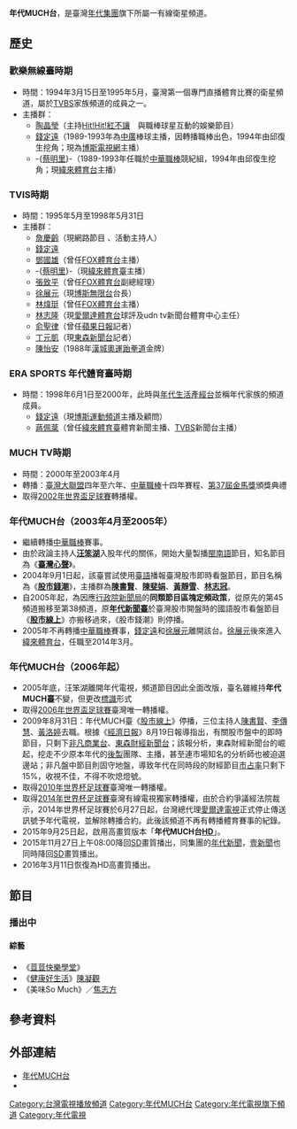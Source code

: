 {{Unreferenced|time=2022-03-05T03:40:58+00:00}}
{{prose|time=2014-06-07}}{{頻道資訊
| 頻道名稱         = 年代MUCH台
| 頻道圖片檔案     = Much tv.PNG
| 頻道圖片尺寸     = 
| 頻道圖片名稱     = 年代MUCH臺
| 所屬國家         = {{ROC-TW}}
| 總部所在         = {{flagicon|TWN}} [[臺北市|臺北市]]內湖區瑞湖街39號
| 播放地區         = {{TW}}
| 開播日期         = 1994年3月15日<br>（歡樂無線臺）<br/>（{{age in years and days|1994|3|15|age=no}}）
| 停播日期         = 
| 頻道語言         = [[國語|國語]]
| 視頻格式         =  [[1080i|1080i]] [[16:9|16:9]]（HD）<br/>[[480i|480i]]/[[NTSC|NTSC]] [[16:9|16:9]]（SD）
| 收視率           = 
| 收視率調查時間   = 
| 收視率資料來源   = 
| 頻道口號         =
| 擁有者           = 
| 持股者           = 
| 前頻道名稱       = 歡樂無線臺<br>TVIS<br>年代體育臺<br>MUCH TV
| 被取代名稱       = 年代MUCH台<br>（2002年起至今）
| 集團同類頻道     = [[年代新聞台|年代新聞台]]<br>[[東風衛視|東風衛視]]<br>[[JET綜合台|JET綜合台]]<br>[[壹電視綜合台|壹電視綜合台]]<br>[[壹電視新聞台|壹電視新聞台]]
| 重播服務頻道     = 
| 頻道官方網站     = http://www.eracom.com.tw/MuchTV
| 備註             = 
| 有線電視供應商01 = {{flagicon|TWN}} [[台灣電視台列表|有線電視]]
| 有線電視頻道數01 = 38頻道（HD）
| 有線電視供應商02 = {{flagicon|TWN}} 世新/國聲有線電視
| 有線電視頻道數02 = 41頻道（HD）
| 線上收看網站01   = 
| 線上收看網址01   = 
|}}

'''年代MUCH台'''，是臺灣[[年代集團|年代集團]]旗下所屬一有線衛星頻道。

==歷史==
===歡樂無線臺時期===
*時間：1994年3月15日至1995年5月，臺灣第一個專門直播體育比賽的衛星頻道，屬於[[TVBS|TVBS]]家族頻道的成員之一。
*主播群：
**[[陶晶瑩|陶晶瑩]]（主持[[Hit!Hit!紅不讓|Hit!Hit!紅不讓]]　與職棒球星互動的娛樂節目）
**[[錢定遠|錢定遠]]（1989-1993年為[[中廣|中廣]]棒球主播，因轉播職棒出色，1994年由邱復生挖角；現為[[博斯運動頻道|博斯電視網]]主播）
**-{[[蔡明里|蔡明里]]}-（1989-1993年任職於[[中華職棒|中華職棒]]競紀組，1994年由邱復生挖角；現[[緯來體育台|緯來體育台]]主播）

===TVIS時期===
*時間：1995年5月至1998年5月31日
*主播群：
**[[詹慶齡|詹慶齡]]（現網路節目 、活動主持人）
**[[錢定遠|錢定遠]]
**[[鄧國雄|鄧國雄]]（曾任[[FOX體育台|FOX體育台]]主播）
**-{[[蔡明里|蔡明里]]}-（現[[緯來體育台|緯來體育臺]]主播）
**[[張致平|張致平]]（曾任[[FOX體育台|FOX體育台]]副總經理）
**[[徐展元|徐展元]]（現[[博斯無限台|博斯無限台]]台長）
**[[林煒珽|林煒珽]]（曾任[[FOX體育台|FOX體育台]]主播）
**[[林志隆|林志隆]]（現[[愛爾達體育台|愛爾達體育台]]球評及udn tv新聞台體育中心主任）
**[[俞聖律|俞聖律]]（曾任[[蘋果日報_(台灣)|蘋果日報]]記者）
**[[丁元凱(主播)|丁元凱]]（現[[東森新聞台|東森新聞台]]記者）
**[[陳怡安|陳怡安]]（1988年[[1988年夏季奥林匹克运动会|漢城奧運]][[跆拳道|跆拳道]]金牌）

===ERA SPORTS 年代體育臺時期===
*時間：1998年6月1日至2000年，此時與[[年代生活產經台|年代生活產經台]]並稱年代家族的頻道成員。
**[[錢定遠|錢定遠]]（現[[博斯運動頻道|博斯運動頻道]]主播及顧問）
**[[蔣佩棻|蔣佩棻]]（曾任[[緯來體育台|緯來體育臺]]體育新聞主播、[[TVBS|TVBS]]新聞台主播）

===MUCH TV時期===
*時間：2000年至2003年4月
*轉播：[[台灣大聯盟|臺灣大聯盟]]四年至六年、[[中華職棒|中華職棒]]十四年賽程、[[第37屆金馬獎|第37屆金馬獎]]頒獎典禮
*取得[[2002年世界盃足球賽|2002年世界盃足球賽]]轉播權。

===年代MUCH台（2003年4月至2005年）===
*繼續轉播[[中華職棒|中華職棒]]賽事。
*由於政論主持人'''[[汪笨湖|汪笨湖]]'''入股年代的關係，開始大量製播[[閩南語|閩南語]]節目，知名節目為《'''[[臺灣心聲|臺灣心聲]]'''》。
*2004年9月1日起，該臺嘗試使用[[臺語|臺語]]播報臺灣股市即時看盤節目，節目名稱為《'''[[股市錢潮|股市錢潮]]'''》，主播群為'''[[陳書賢|陳書賢]]'''、'''[[陳斐娟|陳斐娟]]'''、'''[[黃靜雪|黃靜雪]]'''、'''[[林志冠|林志冠]]'''。
*自2005年起，為因應[[行政院新聞局|行政院新聞局]]的'''同類節目區塊定頻政策'''，從原先的第45頻道搬移至第38頻道，原'''[[年代新聞臺|年代新聞臺]]'''於臺灣股市開盤時的國語股市看盤節目《'''[[股市線上|股市線上]]'''》亦搬移過來，《股市錢潮》則停播。
*2005年不再轉播[[中華職棒|中華職棒]]賽事，[[錢定遠|錢定遠]]和[[徐展元|徐展元]]離開該台。[[徐展元|徐展元]]後來進入[[緯來體育台|緯來體育台]]，任職至2014年3月。

===年代MUCH台（2006年起）===
*2005年底，汪笨湖離開年代電視，頻道節目因此全面改版，臺名雖維持'''年代MUCH臺'''不變，但更改[[標識|標識]]形式
*取得[[2006年世界盃足球賽|2006年世界盃足球賽]]臺灣唯一轉播權。
*2009年8月31日：年代MUCH臺《[[股市線上|股市線上]]》停播，三位主持人[[陳書賢|陳書賢]]、[[李傳慧|李傳慧]]、[[黃洛婷|黃洛婷]]去職。根據《[[經濟日報_(臺灣)|經濟日報]]》8月19日報導指出，有關股市盤中的即時節目，只剩下[[非凡商業台|非凡商業台]]、[[東森財經新聞台|東森財經新聞台]]；該報分析，東森財經新聞台的崛起，挖走不少原本年代的[[後製|後製]]團隊、主播，甚至連市場知名的分析師也被迫選邊站；非凡盤中節目則固守地盤，導致年代在同時段的財經節目[[市占率|市占率]]只剩下15%，收視不佳，不得不吹熄燈號。
*取得[[2010年世界杯足球賽|2010年世界杯足球賽]]臺灣唯一轉播權。
*取得[[2014年世界杯足球賽|2014年世界杯足球賽]]臺灣有線電視獨家轉播權，由於合約爭議經法院裁示，2014年世界杯足球賽於6月27日起，台灣總代理[[愛爾達電視|愛爾達電視]]正式停止傳送訊號予年代電視，並解除轉播合約。此後該頻道不再有轉播體育賽事的紀錄。
*2015年9月25日起，啟用高畫質版本「'''年代MUCH台[[高解析度電視|HD]]'''」。
*2015年11月27日上午08:00降回[[標準畫質電視|SD]]畫質播出，同集團的[[年代新聞|年代新聞]]，[[壹電視新聞台|壹新聞]]也同時降回[[標準畫質電視|SD]]畫質播出。
*2016年3月11日恢復為HD高畫質播出。

==節目==
===播出中===
====綜藝====
*《[[荳荳快樂學堂|荳荳快樂學堂]]》
*《[[健康好生活|健康好生活]]》[[陳凝觀|陳凝觀]]
*《美味So Much》／[[焦志方|焦志方]]

==參考資料==
{{reflist}}

==外部連結==
*[http://www.eracom.com.tw/MuchTV/Home/ 年代MUCH台] {{Wayback|url=http://www.eracom.com.tw/MuchTV/Home/ |date=20191204230947 }}
*{{facebook|SomuchTV|年代So much}}

{{年代電視}}
{{台灣電視頻道}}

[[Category:台灣電視播放頻道|Category:台灣電視播放頻道]]
[[Category:年代MUCH台|Category:年代MUCH台]]
[[Category:年代電視旗下頻道|Category:年代電視旗下頻道]]
[[Category:年代電視|Category:年代電視]]